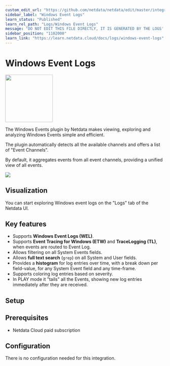 ```yaml
---
custom_edit_url: "https://github.com/netdata/netdata/edit/master/integrations/logs/metadata.yaml"
sidebar_label: "Windows Event Logs"
learn_status: "Published"
learn_rel_path: "Logs/Windows Event Logs"
message: "DO NOT EDIT THIS FILE DIRECTLY, IT IS GENERATED BY THE LOGS' metadata.yaml FILE"
sidebar_position: "1102000"
learn_link: "https://learn.netdata.cloud/docs/logs/windows-event-logs"
---
```



# Windows Event Logs


<img src="https://netdata.cloud/img/windows.svg" width="150"/>


The Windows Events plugin by Netdata makes viewing, exploring and analyzing Windows Events simple and
efficient.

The plugin automatically detects all the available channels and offers a list of "Event Channels".

By default, it aggregates events from all event channels, providing a unified view of all events.


<img src="https://img.shields.io/badge/maintained%20by-Netdata-%2300ab44" />

## Visualization

You can start exploring Windows event logs on the "Logs" tab of the Netdata UI.


## Key features

- Supports **Windows Event Logs (WEL)**.
- Supports **Event Tracing for Windows (ETW)** and **TraceLogging (TL)**, when events are routed to Event Log.
- Allows filtering on all System Events fields.
- Allows **full text search** (`grep`) on all System and User fields.
- Provides a **histogram** for log entries over time, with a break down per field-value, for any System Event field and any
  time-frame.
- Supports coloring log entries based on severity.
- In PLAY mode it "tails" all the Events, showing new log entries immediately after they are received.


## Setup

## Prerequisites

- Netdata Cloud paid subscription


## Configuration

There is no configuration needed for this integration.


